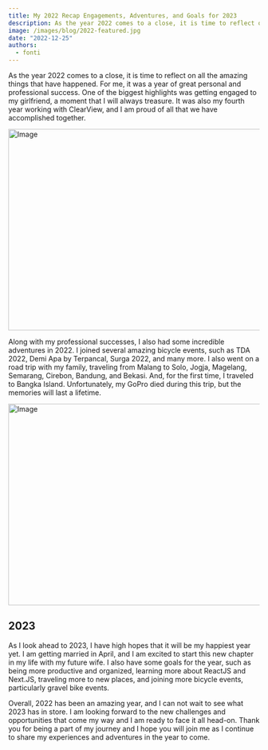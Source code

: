 ```yaml
---
title: My 2022 Recap Engagements, Adventures, and Goals for 2023
description: As the year 2022 comes to a close, it is time to reflect on all the amazing things that have happened.
image: /images/blog/2022-featured.jpg
date: "2022-12-25"
authors:
  - fonti
---
```


As the year 2022 comes to a close, it is time to reflect on all the amazing things that have happened. For me, it was a year of great personal and professional success. One of the biggest highlights was getting engaged to my girlfriend, a moment that I will always treasure. It was also my fourth year working with ClearView, and I am proud of all that we have accomplished together.

<Image
  src="/images/blog/2022-portra-400-engagements.jpg"
  width="718"
  height="404"
  alt="Image"
/>

Along with my professional successes, I also had some incredible adventures in 2022. I joined several amazing bicycle events, such as TDA 2022, Demi Apa by Terpancal, Surga 2022, and many more. I also went on a road trip with my family, traveling from Malang to Solo, Jogja, Magelang, Semarang, Cirebon, Bandung, and Bekasi. And, for the first time, I traveled to Bangka Island. Unfortunately, my GoPro died during this trip, but the memories will last a lifetime.

<Image
  src="/images/blog/2022-belitung.jpg"
  width="718"
  height="404"
  alt="Image"
/>

## 2023

As I look ahead to 2023, I have high hopes that it will be my happiest year yet. I am getting married in April, and I am excited to start this new chapter in my life with my future wife. I also have some goals for the year, such as being more productive and organized, learning more about ReactJS and Next.JS, traveling more to new places, and joining more bicycle events, particularly gravel bike events.

Overall, 2022 has been an amazing year, and I can not wait to see what 2023 has in store. I am looking forward to the new challenges and opportunities that come my way and I am ready to face it all head-on. Thank you for being a part of my journey and I hope you will join me as I continue to share my experiences and adventures in the year to come.
